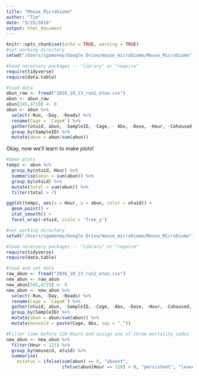 ```yaml
---
title: "Mouse_Microbiome"
author: "Tim"
date: "5/25/2018"
output: html_document
---
```


```r
knitr::opts_chunk$set(echo = TRUE, warning = TRUE)
#set working directory
setwd("/Users/sgamoney/Google Drive/mouse_microbiome/Mouse_Microbiome")

#load necessary packages -- "library" or "require"
require(tidyverse)
require(data.table)

#load data
abun_raw <- fread("2016_10_13_run2_otus.csv")
abun <- abun_raw
abun[345,4719] <- 0
abun <- abun %>%
  select(-Run, -Day, -Reads) %>%
  rename(Cage = `Cage#`) %>%
  gather(otuid, abun, -SampleID, -Cage, - Abx, -Dose, -Hour, -Cohoused, -Pair) %>%
  group_by(SampleID) %>%
  mutate(abun = abun/sum(abun))
```

Okay, now we'll learn to make *plots*!

```r
#demo plots
tempz <- abun %>%
  group_by(otuid, Hour) %>%
  summarise(abun = sum(abun)) %>%
  group_by(otuid) %>%
  mutate(total = sum(abun)) %>%
  filter(total > 7)

ggplot(tempz, aes(x = Hour, y = abun, color = otuid)) +
  geom_point() +
  stat_smooth() +
  facet_wrap(~otuid, scale = 'free_y')
```

```r

#set working directory
setwd("/Users/sgamoney/Google Drive/mouse_microbiome/Mouse_Microbiome")

#load necessary packages -- "library" or "require"
require(tidyverse)
require(data.table)

#load and set data
raw_abun <- fread("2016_10_13_run2_otus.csv")
new_abun <- raw_abun
new_abun[345,4719] <- 0
new_abun <- new_abun %>%
  select(-Run, -Day, -Reads) %>%
  rename(Cage = `Cage#`) %>%
  gather(otuid, abun, -SampleID, -Cage, -Abx, -Dose, -Hour, -Cohoused, -Pair) %>%
  group_by(SampleID) %>%
  mutate(abun = abun/sum(abun)) %>%
  mutate(mouseid = paste(Cage, Abx, sep = "_"))

#Filter time before 120 Hours and assign one of three mortality codes 
new_abun <- new_abun %>%
  filter(Hour < 121) %>%
  group_by(mouseid, otuid) %>%
  summarise(
    mstatus = ifelse(sum(abun) == 0, "absent", 
                     ifelse(abun[Hour == 120] > 0, "persistent", "leaves"))) 
```
